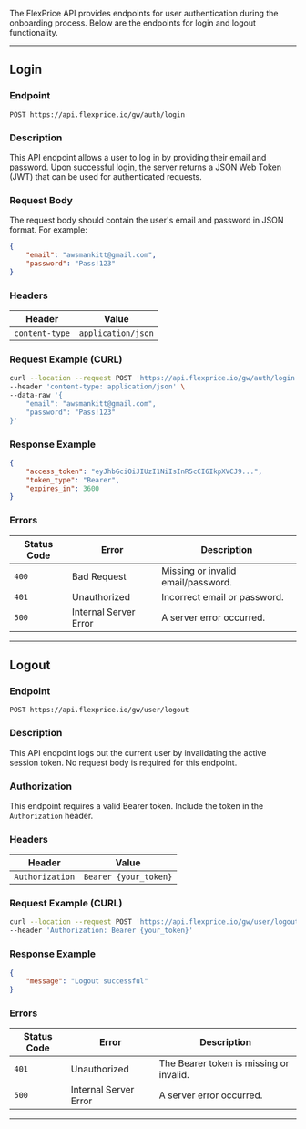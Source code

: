 The FlexPrice API provides endpoints for user authentication during the onboarding process. Below are the endpoints for login and logout functionality.

---

## **Login**

### **Endpoint**
`POST https://api.flexprice.io/gw/auth/login`

### **Description**
This API endpoint allows a user to log in by providing their email and password. Upon successful login, the server returns a JSON Web Token (JWT) that can be used for authenticated requests.

### **Request Body**
The request body should contain the user's email and password in JSON format. For example:
```json
{
    "email": "awsmankitt@gmail.com",
    "password": "Pass!123"
}
```

### **Headers**
| Header            | Value                           |
|--------------------|---------------------------------|
| `content-type`    | `application/json`             |

### **Request Example (CURL)**
```bash
curl --location --request POST 'https://api.flexprice.io/gw/auth/login' \
--header 'content-type: application/json' \
--data-raw '{
    "email": "awsmankitt@gmail.com",
    "password": "Pass!123"
}'
```

### **Response Example**
```json
{
    "access_token": "eyJhbGciOiJIUzI1NiIsInR5cCI6IkpXVCJ9...",
    "token_type": "Bearer",
    "expires_in": 3600
}
```

### **Errors**
| Status Code | Error                  | Description                             |
|-------------|------------------------|-----------------------------------------|
| `400`       | Bad Request            | Missing or invalid email/password.      |
| `401`       | Unauthorized           | Incorrect email or password.            |
| `500`       | Internal Server Error  | A server error occurred.                |

---

## **Logout**

### **Endpoint**
`POST https://api.flexprice.io/gw/user/logout`

### **Description**
This API endpoint logs out the current user by invalidating the active session token. No request body is required for this endpoint.

### **Authorization**
This endpoint requires a valid Bearer token. Include the token in the `Authorization` header.

### **Headers**
| Header            | Value                |
|--------------------|----------------------|
| `Authorization`   | `Bearer {your_token}`|

### **Request Example (CURL)**
```bash
curl --location --request POST 'https://api.flexprice.io/gw/user/logout' \
--header 'Authorization: Bearer {your_token}'
```

### **Response Example**
```json
{
    "message": "Logout successful"
}
```

### **Errors**
| Status Code | Error                  | Description                             |
|-------------|------------------------|-----------------------------------------|
| `401`       | Unauthorized           | The Bearer token is missing or invalid. |
| `500`       | Internal Server Error  | A server error occurred.                |

---